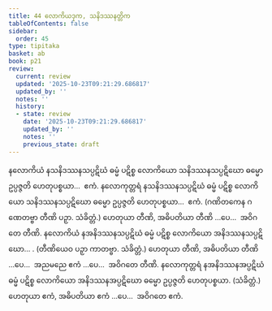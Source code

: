 ```yaml
---
title: 44 လောကိယဒုက, သနိဒဿနတ္တိက
tableOfContents: false
sidebar:
  order: 45
type: tipitaka
basket: ab
book: p21
review:
  current: review
  updated: '2025-10-23T09:21:29.686817'
  updated_by: ''
  notes: ''
  history:
  - state: review
    date: '2025-10-23T09:21:29.686817'
    updated_by: ''
    notes: ''
    previous_state: draft
---
```



<ReviewStatus review={frontmatter.review} showDetails={true} />

<HypothesisAnnotation frontmatter={frontmatter} />

<DynamicBreadcrumb />

<Division number="92" book="p21" e="ch" v="40" p="367">

<Paragraph number="235" book="p21">
နလောကိယံ နသနိဒဿနသပ္ပဋိဃံ ဓမ္မံ ပဋိစ္စ လောကိယော သနိဒဿနသပ္ပဋိဃော ဓမ္မော ဥပ္ပဇ္ဇတိ ဟေတုပစ္စယာ…  ဧကံ.
</Paragraph>

<Paragraph number="236" book="p21">
နလောကုတ္တရံ နသနိဒဿနသပ္ပဋိဃံ ဓမ္မံ ပဋိစ္စ လောကိယော သနိဒဿနသပ္ပဋိဃော ဓမ္မော ဥပ္ပဇ္ဇတိ ဟေတုပစ္စယာ…  ဧကံ.
</Paragraph>

<Paragraph number="237" book="p21">
(ဂဏိတကေန ဂဏေတဗ္ဗာ တီဏိ ပဉှာ. သံခိတ္တံ.) ဟေတုယာ တီဏိ, အဓိပတိယာ တီဏိ …ပေ…  အဝိဂတေ တီဏိ.
</Paragraph>

<Paragraph number="238" book="p21">
နလောကိယံ နအနိဒဿနသပ္ပဋိဃံ ဓမ္မံ ပဋိစ္စ လောကိယော အနိဒဿနသပ္ပဋိဃော… . (တီဏိယေဝ ပဉှာ ကာတဗ္ဗာ. သံခိတ္တံ.) ဟေတုယာ တီဏိ, အဓိပတိယာ တီဏိ …ပေ…  အညမညေ ဧကံ …ပေ…  အဝိဂတေ တီဏိ.
</Paragraph>

<Paragraph number="239" book="p21">
နလောကုတ္တရံ နအနိဒဿနအပ္ပဋိဃံ ဓမ္မံ ပဋိစ္စ လောကိယော အနိဒဿနအပ္ပဋိဃော ဓမ္မော ဥပ္ပဇ္ဇတိ ဟေတုပစ္စယာ. (သံခိတ္တံ.) ဟေတုယာ ဧကံ, အဓိပတိယာ ဧကံ …ပေ…  အဝိဂတေ ဧကံ.
</Paragraph>
</Division>